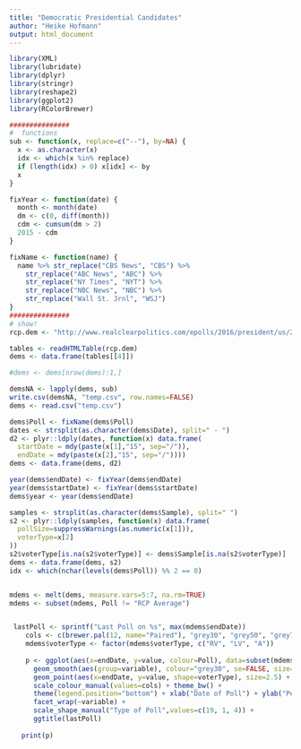 ```yaml
---
title: "Democratic Presidential Candidates"
author: "Heike Hofmann"
output: html_document
---
```


```r
library(XML)
library(lubridate)
library(dplyr)
library(stringr)
library(reshape2)
library(ggplot2)
library(RColorBrewer)

###############
#  functions
sub <- function(x, replace=c("--"), by=NA) {
  x <- as.character(x)
  idx <- which(x %in% replace)
  if (length(idx) > 0) x[idx] <- by
  x
}

fixYear <- function(date) {
  month <- month(date)
  dm <- c(0, diff(month))
  cdm <- cumsum(dm > 2)
  2015 - cdm
}

fixName <- function(name) {
  name %>% str_replace("CBS News", "CBS") %>%
    str_replace("ABC News", "ABC") %>%
    str_replace("NY Times", "NYT") %>%
    str_replace("NBC News", "NBC") %>%
    str_replace("Wall St. Jrnl", "WSJ")
}
###############
# show! 
rcp.dem <- "http://www.realclearpolitics.com/epolls/2016/president/us/2016_democratic_presidential_nomination-3824.html"

tables <- readHTMLTable(rcp.dem)
dems <- data.frame(tables[[4]])

#dems <- dems[nrow(dems):1,]

demsNA <- lapply(dems, sub)
write.csv(demsNA, "temp.csv", row.names=FALSE)
dems <- read.csv("temp.csv")

dems$Poll <- fixName(dems$Poll)
dates <- strsplit(as.character(dems$Date), split=" - ")
d2 <- plyr::ldply(dates, function(x) data.frame(
  startDate = mdy(paste(x[1],"15", sep="/")),
  endDate = mdy(paste(x[2],"15", sep="/"))))
dems <- data.frame(dems, d2)

year(dems$endDate) <- fixYear(dems$endDate)
year(dems$startDate) <- fixYear(dems$startDate)
dems$year <- year(dems$endDate)

samples <- strsplit(as.character(dems$Sample), split=" ")
s2 <- plyr::ldply(samples, function(x) data.frame(
  pollSize=suppressWarnings(as.numeric(x[1])),
  voterType=x[2]
))
s2$voterType[is.na(s2$voterType)] <- dems$Sample[is.na(s2$voterType)]
dems <- data.frame(dems, s2)
idx <- which(nchar(levels(dems$Poll)) %% 2 == 0)


mdems <- melt(dems, measure.vars=5:7, na.rm=TRUE)
mdems <- subset(mdems, Poll != "RCP Average")


 lastPoll <- sprintf("Last Poll on %s", max(mdems$endDate))
    cols <- c(brewer.pal(12, name="Paired"), "grey30", "grey50", "grey70", "grey80", "grey60", "black", "black")
    mdems$voterType <- factor(mdems$voterType, c("RV", "LV", "A"))
    
    p <- ggplot(aes(x=endDate, y=value, colour=Poll), data=subset(mdems, year >=2015)) +
      geom_smooth(aes(group=variable), colour="grey30", se=FALSE, size=.75) +
      geom_point(aes(x=endDate, y=value, shape=voterType), size=2.5) + 
      scale_colour_manual(values=cols) + theme_bw() +
      theme(legend.position="bottom") + xlab("Date of Poll") + ylab("Percent") +
      facet_wrap(~variable) +
      scale_shape_manual("Type of Poll",values=c(19, 1, 4)) +
      ggtitle(lastPoll)
    
   print(p)
```